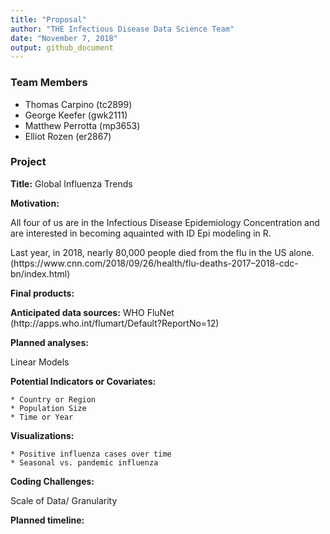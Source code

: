 ```yaml
---
title: "Proposal"
author: "THE Infectious Disease Data Science Team"
date: "November 7, 2018"
output: github_document
---
```


### Team Members
  * Thomas Carpino (tc2899)
  * George Keefer (gwk2111)
  * Matthew Perrotta (mp3653)
  * Elliot Rozen (er2867)

### Project

**Title:** Global Influenza Trends 

**Motivation:** 

All four of us are in the Infectious Disease Epidemiology Concentration and are interested in becoming aquainted with ID Epi modeling in R. 

Last year, in 2018, nearly 80,000 people died from the flu in the US alone. (https://www.cnn.com/2018/09/26/health/flu-deaths-2017--2018-cdc-bn/index.html)

**Final products:**

**Anticipated data sources:** WHO FluNet (http://apps.who.int/flumart/Default?ReportNo=12)

**Planned analyses:**

Linear Models 
  
**Potential Indicators or Covariates:**

    * Country or Region
    * Population Size
    * Time or Year
    
**Visualizations:**

    * Positive influenza cases over time
    * Seasonal vs. pandemic influenza 
    
**Coding Challenges:**

Scale of Data/ Granularity 

**Planned timeline:**

